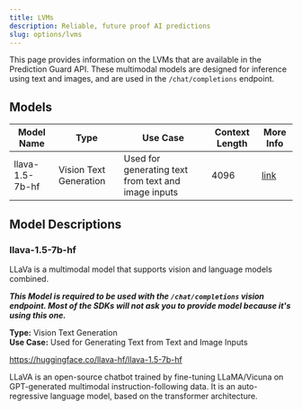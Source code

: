 ```yaml
---
title: LVMs
description: Reliable, future proof AI predictions
slug: options/lvms
---
```


This page provides information on the LVMs that are available in the Prediction Guard API.
These multimodal models are designed for inference using text and images, and are used in the `/chat/completions` endpoint.

## Models

| Model Name                        | Type                    | Use Case                                               | Context Length  | More Info                              |
| --------------------------------- | ----------------------- | ------------------------------------------------------ | --------------- | -------------------------------------- |
| llava-1.5-7b-hf                   | Vision Text Generation  | Used for generating text from text and image inputs    | 4096            | [link](/options/lvms#llava-15-7b-hf) |

## Model Descriptions

### llava-1.5-7b-hf

LLaVa is a multimodal model that supports vision and language models combined.

_**This Model is required to be used with the `/chat/completions` vision endpoint.
Most of the SDKs will not ask you to provide model because it's using this one.**_

**Type:** Vision Text Generation\
**Use Case:** Used for Generating Text from Text and Image Inputs

https://huggingface.co/llava-hf/llava-1.5-7b-hf

LLaVA is an open-source chatbot trained by fine-tuning LLaMA/Vicuna on
GPT-generated multimodal instruction-following data. It is an auto-regressive
language model, based on the transformer architecture.